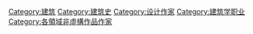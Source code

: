 [[Category:建筑|Category:建筑]]
[[Category:建筑史|Category:建筑史]]
[[Category:设计作家|Category:设计作家]]
[[Category:建筑学职业|Category:建筑学职业]]
[[Category:各領域非虛構作品作家|Category:各領域非虛構作品作家]]